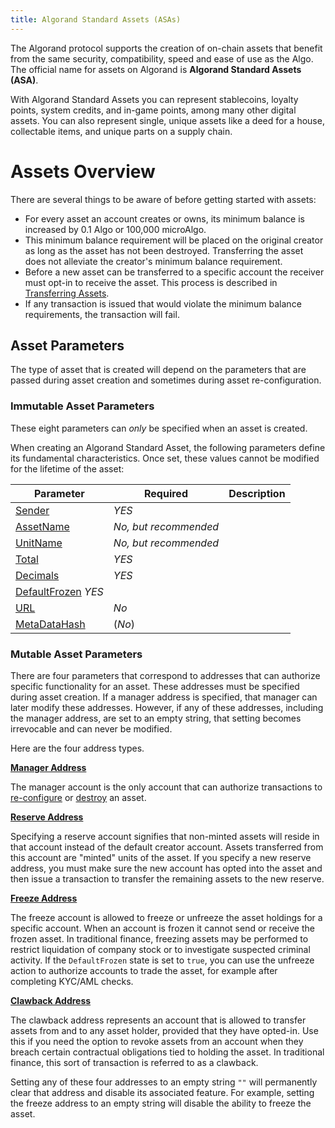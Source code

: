 ```yaml
---
title: Algorand Standard Assets (ASAs)
---
```



The Algorand protocol supports the creation of on-chain assets that benefit from the same security, compatibility, speed and ease of use as the Algo. The official name for assets on Algorand is **Algorand Standard Assets (ASA)**.

With Algorand Standard Assets you can represent stablecoins, loyalty points, system credits, and in-game points, among many other digital assets. You can also represent single, unique assets like a deed for a house, collectable items, and unique parts on a supply chain.

# Assets Overview

There are several things to be aware of before getting started with assets:

- For every asset an account creates or owns, its minimum balance is increased by 0.1 Algo or 100,000 microAlgo.
- This minimum balance requirement will be placed on the original creator as long as the asset has not been destroyed. Transferring the asset does not alleviate the creator's minimum balance requirement.
- Before a new asset can be transferred to a specific account the receiver must opt-in to receive the asset. This process is described in [Transferring Assets](/concepts/assets/asset-operations#transferring-assets).
- If any transaction is issued that would violate the minimum balance requirements, the transaction will fail.

## Asset Parameters

The type of asset that is created will depend on the parameters that are passed during asset creation and sometimes during asset re-configuration.

<LinkCard
  title='Asset Parameters Reference'
  href='/concepts/transactions/reference#asset-parameters'
  description='View the complete list of parameters used in asset creation and configuration'
/>

### Immutable Asset Parameters

These eight parameters can _only_ be specified when an asset is created.

When creating an Algorand Standard Asset, the following parameters define its fundamental characteristics. Once set, these values cannot be modified for the lifetime of the asset:

| **Parameter**                                                         | Required              | Description |
| --------------------------------------------------------------------- | --------------------- | ----------- |
| [Sender](concepts/transactions/reference#sender)                      | _YES_                 |             |
| [AssetName](/concepts/transactions/reference#assetname)               | _No, but recommended_ |             |
| [UnitName](/concepts/transactions/reference#unitname)                 | _No, but recommended_ |             |
| [Total](/concepts/transactions/reference#total)                       | _YES_                 |             |
| [Decimals](/concepts/transactions/reference#decimals)                 | _YES_                 |             |
| [DefaultFrozen](/concepts/transactions/reference#defaultfrozen) _YES_ |                       |
| [URL](/concepts/transactions/reference#url)                           | _No_                  |             |
| [MetaDataHash](/concepts/transactions/reference#metadatahash)         | (_No_)                |             |

### Mutable Asset Parameters

There are four parameters that correspond to addresses that can authorize specific functionality for an asset. These addresses must be specified during asset creation. If a manager address is specified, that manager can later modify these addresses. However, if any of these addresses, including the manager address, are set to an empty string, that setting becomes irrevocable and can never be modified.

Here are the four address types.

[**Manager Address**](/concepts/transactions/reference#manageraddr)

The manager account is the only account that can authorize transactions to [re-configure](/concepts/assets/asset-operations#updating-assets) or [destroy](/concepts/assets/asset-operations#deleting-assets) an asset.

[**Reserve Address**](/concepts/transactions/reference#reserveaddr)

Specifying a reserve account signifies that non-minted assets will reside in that account instead of the default creator account. Assets transferred from this account are "minted" units of the asset. If you specify a new reserve address, you must make sure the new account has opted into the asset and then issue a transaction to transfer the remaining assets to the new reserve.

[**Freeze Address**](/concepts/transactions/reference#freezeaddr)

The freeze account is allowed to freeze or unfreeze the asset holdings for a specific account. When an account is frozen it cannot send or receive the frozen asset. In traditional finance, freezing assets may be performed to restrict liquidation of company stock or to investigate suspected criminal activity. If the `DefaultFrozen` state is set to `true`, you can use the unfreeze action to authorize accounts to trade the asset, for example after completing KYC/AML checks.

[**Clawback Address**](/concepts/transactions/reference#clawbackaddr)

The clawback address represents an account that is allowed to transfer assets from and to any asset holder, provided that they have opted-in. Use this if you need the option to revoke assets from an account when they breach certain contractual obligations tied to holding the asset. In traditional finance, this sort of transaction is referred to as a clawback.

Setting any of these four addresses to an empty string `""` will permanently clear that address and disable its associated feature. For example, setting the freeze address to an empty string will disable the ability to freeze the asset.
